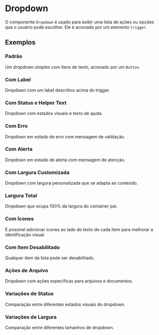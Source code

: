 
<Meta of={DropdownStories} />

# Dropdown

O componente `Dropdown` é usado para exibir uma lista de ações ou opções que o usuário pode escolher. Ele é acionado por um elemento `trigger`.

<Primary />

<Controls />

## Exemplos

### Padrão
Um dropdown simples com itens de texto, acionado por um `Button`.
<Canvas of={DropdownStories.SelectTransactionType} />

### Com Label
Dropdown com um label descritivo acima do trigger.
<Canvas of={DropdownStories.WithLabel} />

### Com Status e Helper Text
Dropdown com estados visuais e texto de ajuda.
<Canvas of={DropdownStories.WithStatusAndHelper} />

### Com Erro
Dropdown em estado de erro com mensagem de validação.
<Canvas of={DropdownStories.WithError} />

### Com Alerta
Dropdown em estado de alerta com mensagem de atenção.
<Canvas of={DropdownStories.WithWarning} />

### Com Largura Customizada
Dropdown com largura personalizada que se adapta ao conteúdo.
<Canvas of={DropdownStories.WithCustomWidth} />

### Largura Total
Dropdown que ocupa 100% da largura do container pai.
<Canvas of={DropdownStories.FullWidth} />

### Com Ícones
É possível adicionar ícones ao lado do texto de cada item para melhorar a identificação visual.
<Canvas of={DropdownStories.WithIcons} />

### Com Item Desabilitado
Qualquer item da lista pode ser desabilitado.
<Canvas of={DropdownStories.WithDisabledItem} />

### Ações de Arquivo
Dropdown com ações específicas para arquivos e documentos.
<Canvas of={DropdownStories.FileActions} />

### Variações de Status
Comparação entre diferentes estados visuais do dropdown.
<Canvas of={DropdownStories.StatusVariants} />

### Variações de Largura
Comparação entre diferentes tamanhos de dropdown.
<Canvas of={DropdownStories.WidthVariants} />
